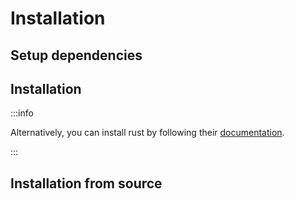 # Installation

## Setup dependencies

## Installation


:::info

Alternatively, you can install rust by following their [documentation](https://www.rust-lang.org/tools/install).

:::

## Installation from source

